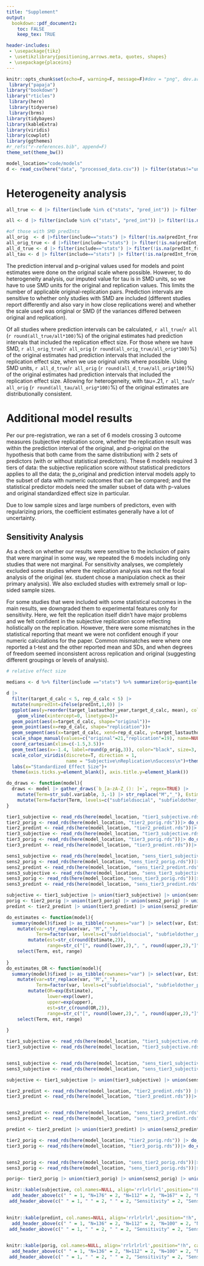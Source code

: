 ```yaml
---
title: "Supplement"
output:
  bookdown::pdf_document2:
    toc: FALSE
    keep_tex: TRUE

header-includes:
 - \usepackage{tikz}
 - \usetikzlibrary{positioning,arrows.meta, quotes, shapes}
 - \usepackage{placeins}
---
```


```r
knitr::opts_chunk$set(echo=F, warning=F, message=F)#dev = "png", dev.args = list(type = "cairo-png")
 library("papaja")
library("bookdown")
library("rticles")
 library(here)
 library(tidyverse)
 library(brms)
library(tidybayes)
library(kableExtra)
library(viridis)
library(cowplot)
library(ggthemes)
#r_refs("r-references.bib", append=F)
theme_set(theme_bw())

model_location="code/models"
d <- read_csv(here("data", "processed_data.csv")) |> filter(status!="unusable") |> filter(include!="no")

```
# Heterogeneity analysis


```r

all_true <- d |> filter(include %in% c("stats", "pred_int")) |> filter(!is.na(predInt)) |> filter(predInt) |> nrow()

all <- d |> filter(include %in% c("stats", "pred_int")) |> filter(!is.na(predInt)) |> nrow()

#of those with SMD predInts
all_orig  <- d |>filter(include=="stats") |> filter(!is.na(predInt_from_d)) |> nrow()
all_orig_true <- d |>filter(include=="stats") |> filter(!is.na(predInt_from_d)) |> filter(predInt) |> nrow()
all_d_true <- d |> filter(include=="stats") |> filter(!is.na(predInt_from_d)) |> filter(predInt_from_d) |> nrow()
all_tau <- d |> filter(include=="stats") |> filter(!is.na(predInt_from_d)) |> filter(predInt_with_tau) |> nrow()

```

The prediction interval and p-original values used for models and point estimates were done on the original scale where possible. However, to do heterogeneity analysis, our imputed value for tau is in SMD units, so we have to use SMD units for the original and replication values. This limits the number of applicable original-replication pairs. Prediction intervals are sensitive to whether only studies with SMD are included (different studies report differently and also vary in how close replications were) and whether the scale used was original or SMD (if the variances differed between original and replication). 

Of all studies where prediction intervals can be calculated, `r all_true`/`r all` (`r round(all_true/all*100)`%) of the original estimates had prediction intervals that included the replication effect size. For those where we have SMD, `r all_orig_true`/`r all_orig` (`r round(all_orig_true/all_orig*100)`%) of the original estimates had prediction intervals that included the replication effect size, when we use original units where possible.  Using SMD units, `r all_d_true`/`r all_orig` (`r round(all_d_true/all_orig*100)`%) of the original estimates had prediction intervals that included the replication effect size. Allowing for heterogeneity, with tau=.21, `r all_tau`/`r all_orig` (`r round(all_tau/all_orig*100)`%) of the original estimates are distributionally consistent. 

\FloatBarrier

# Additional model results

Per our pre-registration, we ran a set of 6 models crossing 3 outcome measures (subjective replication score, whether the replication result was within the prediction interval of the original, and p-original on the hypothesis that both came from the same distribution) with 2 sets of predictors (with or without statistical predictors). These 6 models required 3 tiers of data: the subjective replication score without statistical predictors applies to all the data; the p_original and prediction interval models apply to the subset of data with numeric outcomes that can be compared; and the statistical predictor models need the smaller subset of data with p-values and original standardized effect size in particular. 

Due to low sample sizes and large numbers of predictors, even with regularizing priors, the coefficient estimates generally have a lot of uncertainty. 

## Sensitivity Analysis

As a check on whether our results were sensitive to the inclusion of pairs that were marginal in some way, we repeated the 6 models including only studies that were not marginal. For sensitivity analyses, we completely excluded some studies where the replication analysis was not the focal analysis of the original (ex. student chose a manipulation check as their primary analysis). We also excluded studies with extremely small or lop-sided sample sizes. 

For some studies that were included with some statistical outcomes in the main results, we downgraded them to experimental features only for sensitivity. Here, we felt the replication itself didn't have major problems and we felt confident in the subjective replication score reflecting holistically on the replication. However, there were some mismatches in the statistical reporting that meant we were not confident enough if your numeric calculations for the paper. Common mismatches were  where one reported a t-test and the other reported mean and SDs, and when degrees of freedom seemed inconsistent across replication and original (suggesting different groupings or levels of analysis). 

```{=latex}
\definecolor{bad}{HTML}{FFCCCB}
		\definecolor{meh}{HTML}{efefef}
			\definecolor{good}{HTML}{abcdff}
	\tikzset{
		mynode/.style={
			draw, rectangle, align=center, text width=4.5cm, scale=1, font=\small, inner sep=.5ex},
		arrow/.style={
		 very thick,->,>=stealth}
	}
	
\begin{figure}
	\begin{tikzpicture}[auto,
		node distance = 6mm and 30mm,
		every edge quotes/.append style = {font=\footnotesize, text=black, text centered}
		]
		\node (n1) [mynode, fill=good] {\textbf{112} pairs with statistical predictors};
		\node (n2) [mynode, below=of n1, fill=good]       {\textbf{24} additional pairs for p-original and prediction interval};
		\node (n3) [mynode,below=of n2, fill=good]    {\textbf{40} additional pairs for subjective replication};
		
		\node (n4) [mynode, fill=meh, right=of n1] {\textbf{82} pairs with statistical predictors};
		\node (n5) [mynode, below=of n4, fill=meh]       {\textbf{18} additional pairs for p-original and prediction interval};
		\node (n6) [mynode,below=of n5, fill=meh]    {\textbf{67} additional pairs for subjective replication only};
		\node (n7) [mynode,below=of n6, fill=bad]    {\textbf{9} pairs excluded};

		\begin{scope}[line width=1 pt, >=Stealth]
			\draw [->]   (n1.east) edge [pos=.8, "82"] (n4.west);
			\draw [->]   (n1.east) edge [pos=.8,"25", sloped] (n6.west);
			\draw [->]   (n1.east) edge [pos=.85,"5", sloped] (n7.west);
			
			\draw [->]   (n2.east) edge [pos=.8,"18"] (n5.west);
			\draw [->]   (n2.east) edge [pos=.6,"4", sloped] (n6.west);
			\draw [->]   (n2.east) edge [pos=.45,"2", sloped] (n7.west);
			
			\draw [->]   (n3.east) edge [pos=.2,"38"] (n6.west);
			\draw [->]   (n3.east) edge [pos=.5,"2", sloped] (n7.west);
			
		\end{scope}
	\end{tikzpicture}
	\caption{Diagram of what studies were downgraded or excluded for the sensitivity analysis.}
	\end{figure}

```

```r
# relative effect size

medians <- d %>% filter(include =="stats") %>% summarize(orig=quantile(target_d_calc), rep=quantile(rep_d_calc))

```


```r

d |> 
  filter(target_d_calc < 5, rep_d_calc < 5) |>
  mutate(numpredInt=ifelse(predInt,1,0)) |> 
  ggplot(aes(y=reorder(target_lastauthor_year,target_d_calc, mean), color=as.factor(sub_rep)))+
    geom_vline(xintercept=0, linetype=3)+
  geom_point(aes(x=target_d_calc, shape="original"))+
  geom_point(aes(x=rep_d_calc, shape="replication"))+
  geom_segment(aes(x=target_d_calc, xend=rep_d_calc, y=target_lastauthor_year, yend=target_lastauthor_year))+
  scale_shape_manual(values=c("original"=21,"replication"=19), name=NULL)+
  coord_cartesian(xlim=c(-1.5,3.5))+
  geom_text(aes(x=-1.4, label=round(p_orig,3)), color="black", size=3, hjust=0, show.legend = F)+
  scale_color_viridis(discrete=T, direction = 1, 
                      name = "Subjective\nReplication\nSuccess\n")+theme_classic()+
  labs(x="Standardized Effect Size")+
  theme(axis.ticks.y=element_blank(), axis.title.y=element_blank())
```

\FloatBarrier

```r
do_draws <- function(model){
  draws <- model |> gather_draws(`b_[a-zA-Z_(): ]+`, regex=TRUE) |> 
    mutate(Term=str_sub(.variable, 3,-1) |> str_replace("M","_"), Estimate=.value) |>  filter(Term!="Intercept") |> 
    mutate(Term=factor(Term, levels=c("subfieldsocial", "subfieldother_psych", "subfieldnon_psych", "is_within", "single_vignette", "change_platform", "open_data", "open_mat", "stanford", "z_pub_year", "z_log_trials", "z_log_sample", "z_log_ratio_ss","z_log_p","z_target_d_calc"), labels=c("Social", "Other psych", "Non psych", "Within participants", "Single vignette", "Switch to online", "Open data", "Open materials", "Stanford", "Publication year", "Log trials", "Log original sample size", "Log rep/orig sample", "P-value", "Original effect size"))) 
}

tier1_subjective <- read_rds(here(model_location, "tier1_subjective.rds")) |> do_draws() |> mutate(type="All original-replication pairs") |> mutate(sens="All data")
tier2_porig <- read_rds(here(model_location, "tier2_porig.rds"))|> do_draws() |>  mutate(type="All original-replication pairs") |> mutate(sens="All data")
tier2_predint <- read_rds(here(model_location, "tier2_predint.rds"))|> do_draws() |>  mutate(type="All original-replication pairs") |> mutate(sens="All data")
tier3_subjective <- read_rds(here(model_location, "tier3_subjective.rds"))|> do_draws() |> mutate(type="Only pairs with full statistical info") |> mutate(sens="All data")
tier3_porig <- read_rds(here(model_location, "tier3_porig.rds"))|> do_draws() |>  mutate(type="Only pairs with full statistical info") |> mutate(sens="All data")
tier3_predint <- read_rds(here(model_location, "tier3_predint.rds"))|> do_draws() |>  mutate(type="Only pairs with full statistical info") |> mutate(sens="All data")

sens1_subjective <- read_rds(here(model_location, "sens_tier1_subjective.rds"))|> do_draws() |> mutate(type="All original-replication pairs") |> mutate(sens="Sensitivity test")
sens2_porig <- read_rds(here(model_location, "sens_tier2_porig.rds"))|> do_draws() |> mutate(type="All original-replication pairs")|> mutate(sens="Sensitivity test")
sens2_predint <- read_rds(here(model_location, "sens_tier2_predint.rds"))|> do_draws() |> mutate(type="All original-replication pairs")|> mutate(sens="Sensitivity test")
sens3_subjective <- read_rds(here(model_location, "sens_tier3_subjective.rds"))|> do_draws()|> mutate(type="Only pairs with full statistical info")|> mutate(sens="Sensitivity test")
sens3_porig <- read_rds(here(model_location, "sens_tier3_porig.rds"))|> do_draws()|> mutate(type="Only pairs with full statistical info")|> mutate(sens="Sensitivity test")
sens3_predint <- read_rds(here(model_location, "sens_tier3_predint.rds"))|> do_draws()|> mutate(type="Only pairs with full statistical info")|> mutate(sens="Sensitivity test")

subjective <- tier1_subjective |> union(tier3_subjective) |> union(sens1_subjective) |> union(sens3_subjective) |> mutate(OR=exp(Estimate))
porig <- tier2_porig |> union(tier3_porig) |> union(sens2_porig) |> union(sens3_porig)
predint <- tier2_predint |> union(tier3_predint) |> union(sens2_predint) |> union(sens3_predint) |> mutate(OR=exp(Estimate))
```


```r
do_estimates <- function(model){
  summary(model)$fixed |> as_tibble(rownames="var") |> select(var, Estimate, lower=`l-95% CI`, upper=`u-95% CI`) |> filter(!str_detect(var, "Intercept")) |> 
    mutate(var=str_replace(var, "M","_"),
           Term=factor(var, levels=c("subfieldsocial", "subfieldother_psych", "subfieldnon_psych", "is_within", "single_vignette", "change_platform", "open_data", "open_mat", "stanford", "z_pub_year", "z_log_trials", "z_log_sample", "z_log_ratio_ss","z_log_p","z_target_d_calc"), labels=c("Social psych", "Other psych", "Non psych", "Within participants", "Single vignette", "Switch to online", "Open data", "Open materials", "Stanford", "Publication year", "Log trials", "Log original sample size", "Log rep/orig sample", "P-value", "Original effect size"))) |> 
        mutate(est=str_c(round(Estimate,2)), 
               range=str_c("[", round(lower,2),", ", round(upper,2),"]")) |> 
    select(Term, est, range)
  
}
do_estimates_OR <- function(model){
  summary(model)$fixed |> as_tibble(rownames="var") |> select(var, Estimate, lower=`l-95% CI`, upper=`u-95% CI`) |> filter(!str_detect(var, "Intercept")) |> 
    mutate(var=str_replace(var, "M","_"),
           Term=factor(var, levels=c("subfieldsocial", "subfieldother_psych", "subfieldnon_psych", "is_within", "single_vignette", "change_platform", "open_data", "open_mat", "stanford", "z_pub_year", "z_log_trials", "z_log_sample", "z_log_ratio_ss","z_log_p","z_target_d_calc"), labels=c("Social psych", "Other psych", "Non psych", "Within participants", "Single vignette", "Switch to online", "Open data", "Open materials", "Stanford", "Publication year", "Log trials", "Log original sample size", "Log rep/orig sample", "P-value", "Original effect size"))) |> 
        mutate(OR=exp(Estimate),
               lower=exp(lower),
               upper=exp(upper),
               est=str_c(round(OR,2)), 
               range=str_c("[", round(lower,2),", ", round(upper,2),"]")) |> 
    select(Term, est, range)
  
}
```

```r

tier1_subjective <- read_rds(here(model_location, "tier1_subjective.rds")) |> do_estimates_OR() |> mutate(type="All pairs") 
tier3_subjective <- read_rds(here(model_location, "tier3_subjective.rds"))|> do_estimates_OR() |> mutate(type="Full stats")


sens1_subjective <- read_rds(here(model_location, "sens_tier1_subjective.rds"))|> do_estimates_OR() |> mutate(type="All pairs: Sensitivity")
sens3_subjective <- read_rds(here(model_location, "sens_tier3_subjective.rds"))|> do_estimates_OR()|> mutate(type="Full stats: Sensitivity")

subjective <- tier1_subjective |> union(tier3_subjective) |> union(sens1_subjective) |> union(sens3_subjective) |> pivot_wider(id_cols=Term, names_from=type, values_from=c(est, range), values_fill="--") |> select(Term, "est_All pairs","range_All pairs", "est_Full stats", "range_Full stats",  "est_All pairs: Sensitivity" , "range_All pairs: Sensitivity", "est_Full stats: Sensitivity", "range_Full stats: Sensitivity") |> arrange(desc(`est_Full stats`))
```

```r

tier2_predint <- read_rds(here(model_location, "tier2_predint.rds")) |> do_estimates_OR() |> mutate(type="All pairs") 
tier3_predint <- read_rds(here(model_location, "tier3_predint.rds"))|> do_estimates_OR() |> mutate(type="Full stats")


sens2_predint <- read_rds(here(model_location, "sens_tier2_predint.rds"))|> do_estimates_OR() |> mutate(type="All pairs: Sensitivity")
sens3_predint <- read_rds(here(model_location, "sens_tier3_predint.rds"))|> do_estimates_OR()|> mutate(type="Full stats: Sensitivity")

predint <- tier2_predint |> union(tier3_predint) |> union(sens2_predint) |> union(sens3_predint) |> pivot_wider(id_cols=Term, names_from=type, values_from=c(est, range), values_fill="--") |> select(Term, "est_All pairs","range_All pairs", "est_Full stats", "range_Full stats",  "est_All pairs: Sensitivity" , "range_All pairs: Sensitivity", "est_Full stats: Sensitivity", "range_Full stats: Sensitivity") |> arrange(desc(`est_Full stats`))
```

```r

tier2_porig <- read_rds(here(model_location, "tier2_porig.rds")) |> do_estimates() |> mutate(type="All pairs") 
tier3_porig <- read_rds(here(model_location, "tier3_porig.rds"))|> do_estimates() |> mutate(type="Full stats")


sens2_porig <- read_rds(here(model_location, "sens_tier2_porig.rds"))|> do_estimates() |> mutate(type="All pairs: Sensitivity")
sens3_porig <- read_rds(here(model_location, "sens_tier3_porig.rds"))|> do_estimates()|> mutate(type="Full stats: Sensitivity")

porig<- tier2_porig |> union(tier3_porig) |> union(sens2_porig) |> union(sens3_porig) |> pivot_wider(id_cols=Term, names_from=type, values_from=c(est, range), values_fill="--") |> select(Term, "est_All pairs","range_All pairs", "est_Full stats", "range_Full stats",  "est_All pairs: Sensitivity" , "range_All pairs: Sensitivity", "est_Full stats: Sensitivity", "range_Full stats: Sensitivity") |> arrange(desc(`est_Full stats`))
```

```r
knitr::kable(subjective, col.names=NULL, align='rrlrlrlrl',position="!h", caption="Odds ratios and 95\\% CrI from ordinal models predicting subjective replication scores. All pairs indicates that all pairs used, regardless of whether they had full statistical information; Full stats indicates that only pairs with full statistical information was used. Sensitivity indicates that it was a sensitivity test.", booktabs=T, linesep="") |> kable_styling() |>  
  add_header_above(c(" " = 1, "N=176" = 2, "N=112" = 2, "N=167" = 2, "N=82"=2)) |> 
 add_header_above(c(" " = 1, " " = 2, " " = 2, "Sensitivity" = 2, "Sensitivity"=2)) |> add_header_above(c(" " = 1, "All pairs" = 2, "Full stats" = 2, "All pairs" = 2, "Full stats"=2))
  

```

```r
knitr::kable(predint, col.names=NULL, align='rrlrlrlrl',position="!h", caption="Odds ratios and 95\\% CrI from logistic models predicting whether the prediction interval of the original effect contained the replication effect. All pairs indicates that all pairs with calculable prediction intervals were used, regardless of whether they had full statistical information; Full stats indicates that only data with full statistical information was used. Sensitivity indicates that it was a sensitivity test.", booktabs=T, linesep="") |> kable_styling() |>  
  add_header_above(c(" " = 1, "N=136" = 2, "N=112" = 2, "N=100" = 2, "N=82"=2)) |> 
 add_header_above(c(" " = 1, " " = 2, " " = 2, "Sensitivity" = 2, "Sensitivity"=2)) |> add_header_above(c(" " = 1, "All pairs" = 2, "Full stats" = 2, "All pairs" = 2, "Full stats"=2))
  

```

```r
knitr::kable(porig, col.names=NULL, align='rrlrlrlrl',position="!h", caption="Coefficients and 95\\% CrI from linear models predictiong the p-original value between the original and replicaiton effects. All pairs indicates that all pairs with calculable prediction intervals were used, regardless of whether they had full statistical information; Full stats indicates that only data with full statistical information was used. Sensitivity indicates that it was a sensitivity test.", booktabs=T, linesep="") |> kable_styling() |>  
  add_header_above(c(" " = 1, "N=136" = 2, "N=112" = 2, "N=100" = 2, "N=82"=2)) |> 
 add_header_above(c(" " = 1, " " = 2, " " = 2, "Sensitivity" = 2, "Sensitivity"=2)) |> add_header_above(c(" " = 1, "All pairs" = 2, "Full stats" = 2, "All pairs" = 2, "Full stats"=2))
  

```

<!-- # Sub sample of Psych Science papers



```r
all <- read_csv(here("data", "raw_data.csv")) |> filter(include %in% c("stats", "pred_int", "exp")) 

ps <- all|> mutate(journal=str_to_lower(journal)) |>filter(journal=="psych sci")

```

We were unable to use journal as a predictor in the models because of very uneven representation across journals. By far the most represented journal was Psychological Science, with `r nrow(ps)` original papers. Other journals had at most a few papers in the sample. 

Here we present bivariate analyses on the subset of the data coming from Psych Science. This is a post-hoc split of the data. 

Overall, this split looks similar to the overall sample. Of note, publication year is correlated with replication success in this sample, but is not substantially correlated overall. 

```r
library(gtsummary)
theme_gtsummary_language("en", big.mark = "")
library(kableExtra)

all_label <- all %>% select(target_lastauthor_year,journal)

desc <- d %>% left_join(all_label) %>% 
  mutate(journal=str_to_lower(journal)) |>
  filter(journal=="psych sci") %>% 
  mutate(target_d_calc=ifelse(include=="stats", target_d_calc, NA),
             target_p_calc=ifelse(include=="stats",target_p_calc, NA),
      switch_modality=ifelse(target_on_turk!=replication_on_turk,1,0),
         ss_ratio=replication_N/target_N)%>% 
  select("subfield","open_data", "open_materials","switch_modality",  "stanford_internal","within_between","single_vignette","repeated_measure","target_year","target_N","replication_N", "ss_ratio", "target_d_calc", "target_p_calc") %>% 
  mutate(subfield=factor(subfield, levels=c("cognitive", "social", "other-psych", "non-psych"), labels=c("Cognitive", "Social", "Other psych", "Non-psych")),
         within_between=ifelse(within_between=="between", 0, 1)) %>% 
             tbl_summary(
               label=list(
                 subfield ~ "Subfield",
                 stanford_internal ~ "Original authors at Stanford",
                 target_year~ "Publication Year",
                 single_vignette ~ "Single vignette",
                 open_data ~ "Open data",
                 open_materials ~ "Open materials",
                 within_between ~ "Within subjects design",
                 repeated_measure ~ "Number of trials",
                 target_N ~ "Original sample size",
                 replication_N ~ "Replication sample size",
                 ss_ratio ~ "Ratio of replication/original sample sizes",
                 target_d_calc ~"Original effect size (SMD)",
                 target_p_calc ~ "Original p-value",
                 switch_modality ~ "Switch from in-person to online"
               ),
               statistic = list(all_continuous() ~ "{mean} ({sd})", all_continuous() ~ "{median} ({p25}, {p75})"),
               digits=list(target_year ~ 0, target_p_calc ~4),
    missing="no",
             ) %>% 
modify_header(label="Feature", stat_0="Summary") %>% 
    modify_footnote(update = everything() ~ NA)

as_kable_extra(desc,format="latex", position="!h", caption="Descriptive properties of the Psych Science portion of the replication dataset. For categorical features, counts and percentages are given. For continuous features, the median value and interquartile range are given. ", booktabs=TRUE, linesep="") |> kable_styling(full_width=F, font_size=10)

```

```r

for_cor <- read_csv(here("data","for_model.csv")) |> filter(include %in% c("stats", "exp", "pred_int")) |>
  left_join(all_label) %>% 
  mutate(journal=str_to_lower(journal)) |>
  filter(journal=="psych sci") %>% 
  select(sub_rep, 
         pub_year, subfield, open_data, open_mat, stanford, change_platform, log_ratio_ss, is_within, single_vignette, log_sample, log_trials) |> mutate(social=ifelse(subfield=="social", 1,0),other_psych=ifelse(subfield=="other-psych",1,0), non_psych=ifelse(subfield=="non-psych", 1,0)) 

sub_cor <- function(var, stat = "estimate") {
  if (stat == "estimate") {
    cor.test(for_cor$sub_rep, pull(for_cor, {{var}}))$estimate
  } else {
    cor.test(for_cor$sub_rep, pull(for_cor, {{var}}))$p.value
  }
}



preds <- c("pub_year", "open_data",  "open_mat", "stanford", "change_platform", 
           "log_ratio_ss", "is_within", "single_vignette", "log_sample", 
           "log_trials", "social", "other_psych", "non_psych")

cors <- tibble(preds = preds) |>
  mutate(r = sapply(preds, function(x) sub_cor(x, stat = "estimate")),
         p = sapply(preds, function(x) sub_cor(x, stat = "p"))) |> 
  mutate(Predictors=factor(preds, levels=c("social", "other_psych", "non_psych", "is_within", "single_vignette", "change_platform", "open_data", "open_mat", "stanford", "pub_year", "log_trials", "log_sample", "log_ratio_ss"), labels=c("Social psychology (versus cognitive psych)", "Other psychology (versus cognitive psych)", "Non psychology (versus cognitive psych)", "Within participants design (versus between participants)", "Single vignette (versus multiple items/inductions per condition)", "Switch to online for replication (versus same modality for original and replication)", "Open data", "Open materials", "Stanford affiliation of original authors at time of replication", "Publication year", "Log number of  trials", "Log original sample size", "Log ratio between replication and original sample sizes"))) |> arrange(desc(r)) |> select(r, p, Predictors)

library(kableExtra)
knitr::kable(cors, digits = 3, align='ccl',format="latex", position="!h", caption="The unadjusted Pearson correlations between each individual predictor and the subjective replication score for the Psych Science subsample.", booktabs=TRUE, linesep="") |> kable_styling(full_width=F, font_size=10) 

```

-->
